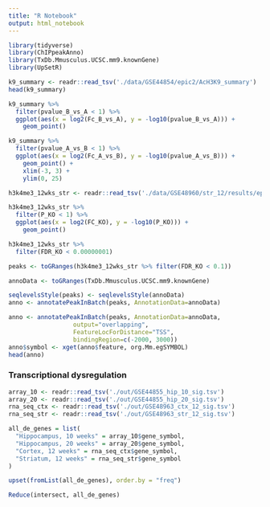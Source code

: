 ```yaml
---
title: "R Notebook"
output: html_notebook
---
```


```r
library(tidyverse)
library(ChIPpeakAnno)
library(TxDb.Mmusculus.UCSC.mm9.knownGene)
library(UpSetR)
```


```r
k9_summary <- readr::read_tsv('./data/GSE44854/epic2/AcH3K9_summary')
head(k9_summary)
```

```r
k9_summary %>%
  filter(pvalue_B_vs_A < 1) %>%
  ggplot(aes(x = log2(Fc_B_vs_A), y = -log10(pvalue_B_vs_A))) +
    geom_point()
```
```r
k9_summary %>%
  filter(pvalue_A_vs_B < 1) %>%
  ggplot(aes(x = log2(Fc_A_vs_B), y = -log10(pvalue_A_vs_B))) +
    geom_point() +
    xlim(-3, 3) +
    ylim(0, 25)
```

```r
h3k4me3_12wks_str <- readr::read_tsv('./data/GSE48960/str_12/results/epic2/12_wks_str.tsv')
```

```r
h3k4me3_12wks_str %>%
  filter(P_KO < 1) %>%
  ggplot(aes(x = log2(FC_KO), y = -log10(P_KO))) +
    geom_point()
```

```r
h3k4me3_12wks_str %>%
  filter(FDR_KO < 0.00000001)
```

```r
peaks <- toGRanges(h3k4me3_12wks_str %>% filter(FDR_KO < 0.1))
```
```r
annoData <- toGRanges(TxDb.Mmusculus.UCSC.mm9.knownGene)
```

```r
seqlevelsStyle(peaks) <- seqlevelsStyle(annoData)
anno <- annotatePeakInBatch(peaks, AnnotationData=annoData)
```

```r
anno <- annotatePeakInBatch(peaks, AnnotationData=annoData, 
                  output="overlapping", 
                  FeatureLocForDistance="TSS",
                  bindingRegion=c(-2000, 3000))
anno$symbol <- xget(anno$feature, org.Mm.egSYMBOL)
head(anno)
```

### Transcriptional dysregulation

```r
array_10 <- readr::read_tsv('./out/GSE44855_hip_10_sig.tsv')
array_20 <- readr::read_tsv('./out/GSE44855_hip_20_sig.tsv')
rna_seq_ctx <- readr::read_tsv('./out/GSE48963_ctx_12_sig.tsv')
rna_seq_str <- readr::read_tsv('./out/GSE48963_str_12_sig.tsv')
```

```r
all_de_genes = list(
  "Hippocampus, 10 weeks" = array_10$gene_symbol,
  "Hippocampus, 20 weeks" = array_20$gene_symbol,
  "Cortex, 12 weeks" = rna_seq_ctx$gene_symbol,
  "Striatum, 12 weeks" = rna_seq_str$gene_symbol
)
```

```r
upset(fromList(all_de_genes), order.by = "freq")
```

```r
Reduce(intersect, all_de_genes)
```

